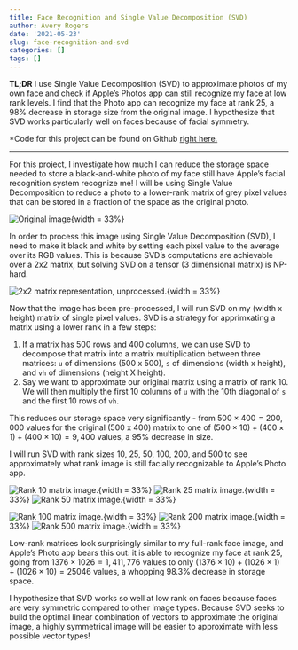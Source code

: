 ```yaml
---
title: Face Recognition and Single Value Decomposition (SVD)
author: Avery Rogers
date: '2021-05-23'
slug: face-recognition-and-svd
categories: []
tags: []
---
```


**TL;DR** I use Single Value Decomposition (SVD) to approximate photos of my own face and check if Apple's Photos app can still recognize my face at low rank levels. I find that the Photo app can recognize my face at rank 25, a 98% decrease in storage size from the original image. I hypothesize that SVD works particularly well on faces because of facial symmetry.

*Code for this project can be found on Github [right here.](https://github.com/averyr2/python_averyblog/blob/main/SVD%20Avery's%20Face.ipynb)

_____________________________________________________


For this project, I investigate how much I can reduce the storage space needed to store a black-and-white photo of my face still have Apple's facial recognition system recognize me! I will be using Single Value Decomposition to reduce a photo to a lower-rank matrix of grey pixel values that can be stored in a fraction of the space as the original photo.

![Original image](images/original_image.png){width = 33%}


In order to process this image using Single Value Decomposition (SVD), I need to make it black and white by setting each pixel value to the average over its RGB values. This is because SVD's computations are achievable over a 2x2 matrix, but solving SVD on a tensor (3 dimensional matrix) is NP-hard.

![2x2 matrix representation, unprocessed.](images/bw_image.png){width = 33%}


Now that the image has been pre-processed, I will run SVD on my (width x height) matrix of single pixel values. SVD is a strategy for apprimxating a matrix using a lower rank in a few steps: 

1. If a matrix has 500 rows and 400 columns, we can use SVD to decompose that matrix into a matrix multiplication between three matrices: `u` of dimensions (500 x 500), `s` of dimensions (width x height), and `vh` of dimensions (height X height).
2. Say we want to approximate our original matrix using a matrix of rank 10. We will then multiply the first 10 columns of `u` with the 10th diagonal of `s` and the first 10 rows of `vh`. 

This reduces our storage space very significantly - from $500 \times 400 = 200,000$ values for the original (500 x 400) matrix to one of $(500 \times 10) + (400 \times 1) + (400 \times 10) = 9,400$ values, a 95% decrease in size.

I will run SVD with rank sizes 10, 25, 50, 100, 200, and 500 to see approximately what rank image is still facially recognizable to Apple's Photo app. 

![Rank 10 matrix image.](images/image_rank_10.png){width = 33%} ![Rank 25 matrix image.](images/image_rank_25.png){width = 33%} ![Rank 50 matrix image.](images/image_rank_50 copy.png){width = 33%}

![Rank 100 matrix image.](images/image_rank_100.png){width = 33%} ![Rank 200 matrix image.](images/image_rank_200.png){width = 33%} ![Rank 500 matrix image.](images/image_rank_500.png){width = 33%}


Low-rank matrices look surprisingly similar to my full-rank face image, and Apple's Photo app bears this out: it is able to recognize my face at rank 25, going from $1376 \times 1026 = 1,411,776$ values to only $(1376 \times 10) + (1026 \times 1) + (1026 \times 10) = 25046$ values, a whopping 98.3% decrease in storage space. 

I hypothesize that SVD works so well at low rank on faces because faces are very symmetric compared to other image types. Because SVD seeks to build the optimal linear combination of vectors to approximate the original image, a highly symmetrical image will be easier to approximate with less possible vector types! 

